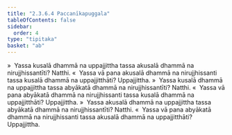 ```yaml
---
title: "2.3.6.4 Paccanīkapuggala"
tableOfContents: false
sidebar:
  order: 4
type: "tipitaka"
basket: "ab"
---
```



<DynamicBreadcrumb />

<Division number="224">

<Paragraph number="937">
»  Yassa kusalā dhammā na uppajjittha tassa akusalā dhammā na nirujjhissantīti? Natthi.
</Paragraph>

<Paragraph number="938">
«  Yassa vā pana akusalā dhammā na nirujjhissanti tassa kusalā dhammā na uppajjitthāti? Uppajjittha.
</Paragraph>

<Paragraph number="939">
»  Yassa kusalā dhammā na uppajjittha tassa abyākatā dhammā na nirujjhissantīti? Natthi.
</Paragraph>

<Paragraph number="940">
«  Yassa vā pana abyākatā dhammā na nirujjhissanti tassa kusalā dhammā na uppajjitthāti? Uppajjittha.
</Paragraph>

</Division>
<Division number="225">

<Paragraph number="941">
»  Yassa akusalā dhammā na uppajjittha tassa abyākatā dhammā na nirujjhissantīti? Natthi.
</Paragraph>

<Paragraph number="942">
«  Yassa vā pana abyākatā dhammā na nirujjhissanti tassa akusalā dhammā na uppajjitthāti? Uppajjittha.
</Paragraph>
</Division>